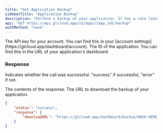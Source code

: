 ```yaml
---
title: "Get Application Backup"
sidebarTitle: "Application Backup"
description: "Perform a backup of your application. It has a rate limit of 1 request every 10 seconds."
api: "GET https://api.glcloud.app/v2/apps/{app_id}/backup"
authMethod: "none"
---
```


<ParamField header="Authorization" type="string" placeholder="API KEY" required>
  The API key for your account. You can find this in your [account settings](https://glcloud.app/dashboard/account).
</ParamField>
<ParamField path="app_id" type="string" placeholder="Application ID" required>
  The ID of the application. You can find this in the URL of your application's dashboard.
</ParamField>

### Response

<ResponseField name="status" type="string">
  Indicates whether the call was successful. "success" if successful, "error" if not.
</ResponseField>
<ResponseField name="response" type="object">

The contents of the response.
<Expandable title="Toggle object">
<ResponseField name="downloadURL" type="string">
  The URL to download the backup of your application.
</ResponseField>
</Expandable>
</ResponseField>
<ResponseExample>
```json
{
    "status": "success",
    "response": {
        "downloadURL": "https://glcloud.app/dashboard/backup/HASH-HERE.zip"
    }
}
```
</ResponseExample>

